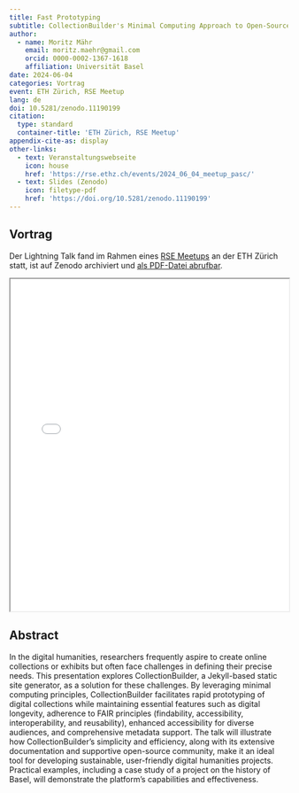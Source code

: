 ```yaml
---
title: Fast Prototyping
subtitle: CollectionBuilder's Minimal Computing Approach to Open-Source Collections and Exhibits
author:
  - name: Moritz Mähr
    email: moritz.maehr@gmail.com
    orcid: 0000-0002-1367-1618
    affiliation: Universität Basel
date: 2024-06-04
categories: Vortrag
event: ETH Zürich, RSE Meetup
lang: de
doi: 10.5281/zenodo.11190199
citation:
  type: standard
  container-title: 'ETH Zürich, RSE Meetup'
appendix-cite-as: display
other-links:
  - text: Veranstaltungswebseite
    icon: house
    href: 'https://rse.ethz.ch/events/2024_06_04_meetup_pasc/'
  - text: Slides (Zenodo)
    icon: filetype-pdf
    href: 'https://doi.org/10.5281/zenodo.11190199'
---
```


## Vortrag

Der Lightning Talk fand im Rahmen eines [RSE Meetups](https://rse.ethz.ch/) an der ETH Zürich statt, ist auf Zenodo archiviert und [als PDF-Datei abrufbar](https://doi.org/10.5281/zenodo.11190199).

::: {.callout-tip title="Präsentation anzeigen" icon="false" collapse="true"}

<iframe src="/assets/files/20240604-Moritz_Maehr-RSE_Meetup_Lighting_Talk.pdf" width="100%" height="600px" loading="lazy" allowfullscreen title="Fast Prototyping: CollectionBuilder&#39;s Minimal Computing Approach to Open-Source Collections and Exhibits">

This browser does not support PDFs. Please download the PDF <a href="/assets/files/20240604-Moritz_Maehr-RSE_Meetup_Lighting_Talk.pdf">download the PDF</a> to view it.

</iframe>
:::

## Abstract

In the digital humanities, researchers frequently aspire to create online collections or exhibits but often face challenges in defining their precise needs. This presentation explores CollectionBuilder, a Jekyll-based static site generator, as a solution for these challenges. By leveraging minimal computing principles, CollectionBuilder facilitates rapid prototyping of digital collections while maintaining essential features such as digital longevity, adherence to FAIR principles (findability, accessibility, interoperability, and reusability), enhanced accessibility for diverse audiences, and comprehensive metadata support. The talk will illustrate how CollectionBuilder's simplicity and efficiency, along with its extensive documentation and supportive open-source community, make it an ideal tool for developing sustainable, user-friendly digital humanities projects. Practical examples, including a case study of a project on the history of Basel, will demonstrate the platform's capabilities and effectiveness.
